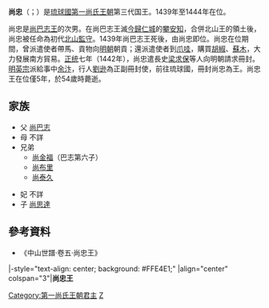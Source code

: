 {{琉球君主
| 名稱=尚忠王
| 代數=5
| 第一尚氏代數=3
| 前任=[[尚巴志王|尚巴志王]]
| 繼任=[[尚思達王|尚思達王]]
| 畫像=
| 說明=
| 在位=1439年—1444年
| 宗主國=[[明朝|明]]
| 年號=[[正統_(年號)|正統]]
| 冊封年=1443年
| 冊封使=
| 正冊封使=給事中[[余忭|余忭]]
| 副冊封使=行人[[劉遜|劉遜]]
| 姓名=尚忠
| 封號=
| 童名=
| 名乘=
| 別名=
| 神號=
| 出生=1391年<br>[[洪武|洪武]]二十四年
| 立世子=
| 逝世=1444年<br>正統九年十月廿四
| 諡號=
| 陵墓=
| 父親=尚巴志王
| 嫡母=
| 母親=
| 烏帽子親=
| 妃=
| 夫人=
| 妻=
| 位號不明=
| 嫡兄弟=
| 嫡姊妹=
| 庶兄弟=
| 庶姊妹=
| 同胞兄弟=
| 同胞姊妹=
| 異母兄弟=
| 異母姊妹=
| 王子=[[尚思達|尚思達]]
| 直王子=
| 脇王子=
| 王女=
| 嫡王女=
| 庶王女=
| 注釋=
|}}
'''尚忠'''（{{ryu|r=尚忠|kn=ショーチュー|rm=Shō Chū|f=h}}；{{Bd|1391年||1444年}}）是[[琉球國|琉球國]][[第一尚氏王朝|第一尚氏王朝]]第三代国王。1439年至1444年在位。

尚忠是[[尚巴志王|尚巴志王]]的次男。在尚巴志王滅[[今歸仁城|今歸仁城]]的[[攀安知|攀安知]]，合併北山王的領土後，尚忠被任命為初代[[北山監守|北山監守]]。1439年尚巴志王死後，由尚忠即位。尚忠在位期間，曾派遣使者帶馬、貢物向[[明朝|明朝]]朝貢；還派遣使者到[[爪哇|爪哇]]，購買[[胡椒|胡椒]]、[[蘇木|蘇木]]，大力發展南方貿易。[[正统_(年号)|正统]]七年（1442年），尚忠遣長史[[梁求保|梁求保]]等人向明朝請求冊封。[[明英宗|明英宗]]派給事中[[余汴|余汴]]，行人[[劉逊|劉逊]]為正副冊封使，前往琉球國，冊封尚忠為王。尚忠王在位僅5年，於54歲時薨逝。

== 家族 ==
*父 [[尚巴志|尚巴志]]
*母 不詳
*兄弟
**[[尚金福|尚金福]]（巴志第六子）
**[[尚布里|尚布里]]
**[[尚泰久|尚泰久]]

*妃 不詳
*子 [[尚思達|尚思達]]

== 參考資料 ==
*《中山世譜·卷五·尚忠王》
{{start box}}
|-style="text-align: center; background: #FFE4E1;"
|align="center" colspan="3"|'''尚忠王'''
{{s-before|[[尚巴志王|尚巴志王]]}}
{{s-title|第三代[[琉球君主列表#第一尚氏王朝|第一尚氏王朝國王]]|1439年—1444年}}
{{s-after|[[尚思達王|尚思達王]]}}
{{s-before|[[尚巴志王|尚巴志王]]}}
{{s-title|第五代[[琉球君主列表|琉球國中山王]]|1439年—1444年}}
{{s-after|[[尚思達王|尚思達王]]}}
{{end box}}

{{琉球歷代君主}}

{{君王小作品}}

[[Category:第一尚氏王朝君主|Category:第一尚氏王朝君主]]
[[Category:琉球尚氏|Z]]